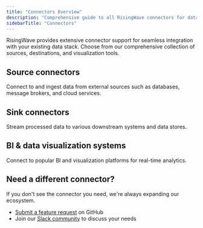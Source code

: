 ```yaml
---
title: "Connectors Overview"
description: "Comprehensive guide to all RisingWave connectors for data sources, destinations, and visualization tools"
sidebarTitle: "Connectors"
---
```

RisingWave provides extensive connector support for seamless integration with your existing data stack. Choose from our comprehensive collection of sources, destinations, and visualization tools.

## Source connectors

Connect to and ingest data from external sources such as databases, message brokers, and cloud services.

<CardGroup cols={4}>
  
  <Card 
    title="Apache Kafka" 
    icon="message" 
    href="/integrations/sources/kafka" 
    iconType="solid"
  />
  
  <Card 
    title="Apache Iceberg" 
    icon="database"
    href="/ingestion/sources/iceberg" 
    iconType="solid"
  />
  
  <Card 
    title="PostgreSQL CDC" 
    icon="database" 
    href="/ingestion/sources/postgresql/pg-cdc" 
    iconType="solid"
  />
  
  <Card 
    title="MySQL CDC" 
    icon="database" 
    href="/ingestion/sources/mysql/mysql-cdc" 
    iconType="solid"
  />
  
  <Card 
    title="MongoDB CDC" 
    icon="database" 
    href="/ingestion/sources/mongodb-cdc" 
    iconType="solid"
  />
  
  <Card 
    title="SQL Server CDC (Premium)" 
    icon="database" 
    href="/ingestion/sources/sql-server-cdc" 
    iconType="solid"
  />
  
  <Card 
    title="PostgreSQL Tables" 
    icon="database" 
    href="/integrations/sources/postgresql-table" 
    iconType="solid"
  />
  
  <Card 
    title="MySQL Tables" 
    icon="database" 
    href="/integrations/sources/mysql-table" 
    iconType="solid"
  />
  
  <Card 
    title="Apache Pulsar" 
    icon="message" 
    href="/integrations/sources/pulsar" 
    iconType="solid"
  />
  
  <Card 
    title="Redpanda" 
    icon="message" 
    href="/integrations/sources/redpanda" 
    iconType="solid"
  />
  
  <Card 
    title="AWS Kinesis" 
    icon="message" 
    href="/integrations/sources/kinesis" 
    iconType="solid"
  />
  
  <Card 
    title="Google Pub/Sub" 
    icon="message" 
    href="/integrations/sources/google-pub-sub" 
    iconType="solid"
  />
  
  <Card 
    title="NATS JetStream" 
    icon="message" 
    href="/integrations/sources/nats-jetstream" 
    iconType="solid"
  />
  
  <Card 
    title="MQTT" 
    icon="signal" 
    href="/integrations/sources/mqtt" 
    iconType="solid"
  />
  
  <Card 
    title="AWS S3" 
    icon="cloud" 
    href="/integrations/sources/s3" 
    iconType="solid"
  />
  
  <Card 
    title="Google Cloud Storage" 
    icon="cloud" 
    href="/integrations/sources/google-cloud-storage" 
    iconType="solid"
  />
  
  <Card 
    title="Azure Blob" 
    icon="cloud" 
    href="/integrations/sources/azure-blob" 
    iconType="solid"
  />
  
  <Card 
    title="Webhooks" 
    icon="link" 
    href="/integrations/sources/webhook" 
    iconType="solid"
  />
  
  <Card 
    title="Load Generator" 
    icon="truck-ramp-box" 
    href="/ingestion/sources/datagen" 
    iconType="solid"
  />
</CardGroup>

## Sink connectors

Stream processed data to various downstream systems and data stores.

<CardGroup cols={4}>
  <Card 
    title="Apache Iceberg" 
    icon="database" 
    href="/integrations/destinations/apache-iceberg" 
    iconType="solid"
  />
  
  <Card 
    title="PostgreSQL" 
    icon="database" 
    href="/integrations/destinations/postgresql" 
    iconType="solid"
  />
  
  <Card 
    title="Snowflake (Premium)"
    icon="database" 
    href="/integrations/destinations/snowflake" 
  />
  
  <Card 
    title="Redis" 
    icon="database" 
    href="/integrations/destinations/redis" 
    iconType="solid"
  />
  
  <Card 
    title="BigQuery (Premium)" 
    icon="database" 
    href="/integrations/destinations/bigquery" 
    iconType="solid"
  />
  
  <Card 
    title="ClickHouse" 
    icon="database" 
    href="/integrations/destinations/clickhouse" 
    iconType="solid"
  />
  
  <Card 
    title="MySQL" 
    icon="database" 
    href="/integrations/destinations/mysql" 
    iconType="solid"
  />
  
  <Card 
    title="Elasticsearch" 
    icon="database"
    href="/integrations/destinations/elasticsearch"
    iconType="solid"
  />
  
  <Card 
    title="Delta Lake" 
    icon="database" 
    href="/integrations/destinations/delta-lake" 
    iconType="solid"
  />
  
  <Card 
    title="AWS S3" 
    icon="cloud" 
    href="/integrations/destinations/aws-s3" 
    iconType="solid"
  />
  
  <Card 
    title="Azure Blob" 
    icon="cloud" 
    href="/integrations/destinations/azure-blob" 
    iconType="solid"
  />
  
  <Card 
    title="Apache Pulsar" 
    icon="message" 
    href="/integrations/destinations/apache-pulsar" 
    iconType="solid"
  />
  
  <Card 
    title="AWS Kinesis" 
    icon="message" 
    href="/integrations/destinations/aws-kinesis" 
    iconType="solid"
  />
  
  <Card 
    title="NATS" 
    icon="message" 
    href="/integrations/destinations/nats-and-nats-jetstream" 
    iconType="solid"
  />
  
  <Card 
    title="Google Pub/Sub" 
    icon="message" 
    href="/integrations/destinations/google-pub-sub" 
    iconType="solid"
  />
  
  <Card 
    title="MQTT" 
    icon="signal" 
    href="/integrations/destinations/mqtt" 
    iconType="solid"
  />
  
  <Card 
    title="MongoDB" 
    icon="database" 
    href="/integrations/destinations/mongodb" 
    iconType="solid"
  />
  
  <Card 
    title="Amazon DynamoDB (Premium)" 
    icon="database" 
    href="/integrations/destinations/amazon-dynamodb" 
    iconType="solid"
  />
  
  <Card 
    title="SQL Server (Premium)" 
    icon="database" 
    href="/integrations/destinations/sql-server" 
    iconType="solid"
  />
  
  <Card 
    title="Supabase" 
    icon="database" 
    href="/integrations/destinations/supabase" 
    iconType="solid"
  />
  
  <Card 
    title="TiDB" 
    icon="database" 
    href="/integrations/destinations/tidb" 
    iconType="solid"
  />
  
  <Card 
    title="CockroachDB" 
    icon="database" 
    href="/integrations/destinations/cockroachdb" 
    iconType="solid"
  />
  
  <Card 
    title="Cassandra or ScyllaDB" 
    icon="database" 
    href="/integrations/destinations/cassandra-or-scylladb" 
    iconType="solid"
  />
  
  <Card 
    title="Apache Doris" 
    icon="database" 
    href="/integrations/destinations/apache-doris" 
    iconType="solid"
  />
  
  <Card 
    title="StarRocks" 
    icon="database" 
    href="/integrations/destinations/starrocks" 
    iconType="solid"
  />
  
  <Card 
    title="OpenSearch" 
    icon="database" 
    href="/integrations/destinations/opensearch" 
    iconType="solid"
  />
  
  <Card 
    title="Google Cloud Storage" 
    icon="cloud" 
    href="/integrations/destinations/google-cloud-storage" 
    iconType="solid"
  />
  
  <Card 
    title="WebHDFS" 
    icon="cloud" 
    href="/integrations/destinations/webhdfs" 
    iconType="solid"
  />
</CardGroup>

## BI & data visualization systems

Connect to popular BI and visualization platforms for real-time analytics.

<CardGroup cols={4}>
  <Card 
    title="Grafana" 
    icon="chart-line" 
    href="/integrations/visualization/grafana" 
    iconType="solid"
  />
  
  <Card 
    title="Metabase" 
    icon="chart-bar" 
    href="/integrations/visualization/metabase" 
    iconType="solid"
  />
  
  <Card 
    title="Looker" 
    icon="eye" 
    href="/integrations/visualization/looker" 
    iconType="solid"
  />
  
  <Card 
    title="Superset" 
    icon="chart-pie" 
    href="/integrations/visualization/superset" 
    iconType="solid"
  />
  
  <Card 
    title="DBeaver" 
    icon="database" 
    href="/integrations/visualization/dbeaver" 
    iconType="solid"
  />
  
  <Card 
    title="Bytebase" 
    icon="database" 
    href="/integrations/visualization/bytebase" 
    iconType="solid"
  />
</CardGroup>

## Need a different connector?

If you don't see the connector you need, we're always expanding our ecosystem. 

* [Submit a feature request](https://github.com/risingwavelabs/risingwave/issues/new?assignees=&labels=type%2Ffeature&template=feature%5Frequest.yml) on GitHub
* Join our [Slack community](https://risingwave.com/slack) to discuss your needs
